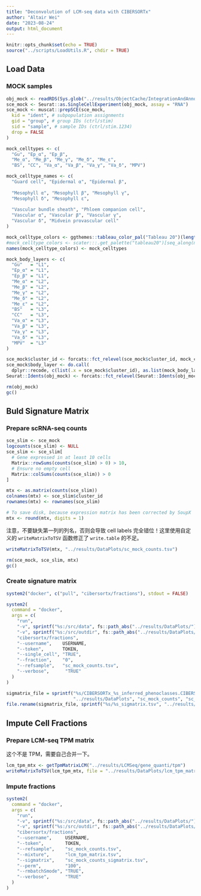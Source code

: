 ```yaml
---
title: "Deconvolution of LCM-seq data with CIBERSORTx"
author: "Altair Wei"
date: "2023-08-24"
output: html_document
---
```


```r
knitr::opts_chunk$set(echo = TRUE)
source("../scripts/LoadUtils.R", chdir = TRUE)
```

## Load Data

### MOCK samples

```r
obj_mock <- readRDS(Sys.glob("../results/ObjectCache/IntegrationAndAnnotation/obj_mock_annotated_*.rds"))
sce_mock <- Seurat::as.SingleCellExperiment(obj_mock, assay = "RNA")
sce_mock <- muscat::prepSCE(sce_mock,
  kid = "ident", # subpopulation assignments
  gid = "group", # group IDs (ctrl/stim)
  sid = "sample", # sample IDs (ctrl/stim.1234)
  drop = FALSE
)
```

```r
mock_celltypes <- c(
  "Gu", "Ep_α", "Ep_β",
  "Me_α", "Me_β", "Me_γ", "Me_δ", "Me_ε",
  "BS", "CC", "Va_α", "Va_β", "Va_γ", "Va_δ", "MPV")

mock_celltype_names <- c(
  "Guard cell", "Epidermal α", "Epidermal β",
  
  "Mesophyll α", "Mesophyll β", "Mesophyll γ",
  "Mesophyll δ", "Mesophyll ε",
  
  "Vascular bundle sheath", "Phloem companion cell",
  "Vascular α", "Vascular β", "Vascular γ",
  "Vascular δ", "Midvein provascular cell"
)

mock_celltype_colors <- ggthemes::tableau_color_pal("Tableau 20")(length(mock_celltypes))
#mock_celltype_colors <- scater:::.get_palette("tableau20")[seq_along(mock_celltypes)]
names(mock_celltype_colors) <- mock_celltypes
```

```r
mock_body_layers <- c(
  "Gu"   = "L1",
  "Ep_α" = "L1",
  "Ep_β" = "L1",
  "Me_α" = "L2",
  "Me_β" = "L2",
  "Me_γ" = "L2",
  "Me_δ" = "L2",
  "Me_ε" = "L2",
  "BS"   = "L3",
  "CC"   = "L3",
  "Va_α" = "L3",
  "Va_β" = "L3",
  "Va_γ" = "L3",
  "Va_δ" = "L3",
  "MPV"  = "L3"
)
```

```r
sce_mock$cluster_id <- forcats::fct_relevel(sce_mock$cluster_id, mock_celltypes)
sce_mock$body_layer <- do.call(
  dplyr::recode, c(list(.x = sce_mock$cluster_id), as.list(mock_body_layers)))
Seurat::Idents(obj_mock) <- forcats::fct_relevel(Seurat::Idents(obj_mock), mock_celltypes)
```

```r
rm(obj_mock)
gc()
```


## Buld Signature Matrix

### Prepare scRNA-seq counts

```r
sce_slim <- sce_mock
logcounts(sce_slim) <- NULL
sce_slim <- sce_slim[
  # Gene expressed in at least 10 cells
  Matrix::rowSums(counts(sce_slim) > 0) > 10,
  # Ensure no empty cell
  Matrix::colSums(counts(sce_slim)) > 0
]

mtx <- as.matrix(counts(sce_slim))
colnames(mtx) <- sce_slim$cluster_id
rownames(mtx) <- rownames(sce_slim)

# To save disk, because expression matrix has been corrected by SoupX
mtx <- round(mtx, digits = 1)
```

注意，不要缺失第一列的列名，否则会导致 cell labels 完全错位！这里使用自定义的 `writeMatrixToTSV` 函数修正了 `write.table` 的不足。

```r
writeMatrixToTSV(mtx, "../results/DataPlots/sc_mock_counts.tsv")
```

```r
rm(sce_mock, sce_slim, mtx)
gc()
```

### Create signature matrix

```r
system2("docker", c("pull", "cibersortx/fractions"), stdout = FALSE)
```

```r
system2(
  command = "docker",
  args = c(
    "run",
    "-v", sprintf("%s:/src/data", fs::path_abs("../results/DataPlots/")), 
    "-v", sprintf("%s:/src/outdir", fs::path_abs("../results/DataPlots/")),
    "cibersortx/fractions",
    "--username",    USERNAME,
    "--token",       TOKEN,
    "--single_cell", "TRUE",
    "--fraction",    "0",
    "--refsample",   "sc_mock_counts.tsv",
    "--verbose",      "TRUE"
  )
)
```

```r
sigmatrix_file = sprintf("%s/CIBERSORTx_%s_inferred_phenoclasses.CIBERSORTx_%s_inferred_refsample.bm.K%s.txt",
                         "../results/DataPlots", "sc_mock_counts", "sc_mock_counts", 999)
file.rename(sigmatrix_file, sprintf("%s/%s_sigmatrix.tsv", "../results/DataPlots", "sc_mock_counts"))
```


## Impute Cell Fractions

### Prepare LCM-seq TPM matrix

这个不是 TPM，需要自己合并一下。

```r
lcm_tpm_mtx <- getTpmMatrixLCM("../results/LCMSeq/gene_quanti/tpm")
writeMatrixToTSV(lcm_tpm_mtx, file = "../results/DataPlots/lcm_tpm_matrix.tsv")
```

### Impute fractions

```r
system2(
  command = "docker",
  args = c(
    "run",
    "-v", sprintf("%s:/src/data", fs::path_abs("../results/DataPlots/")), 
    "-v", sprintf("%s:/src/outdir", fs::path_abs("../results/DataPlots/")),
    "cibersortx/fractions",
    "--username",     USERNAME,
    "--token",        TOKEN,
    "--refsample",    "sc_mock_counts.tsv",
    "--mixture",      "lcm_tpm_matrix.tsv",
    "--sigmatrix",    "sc_mock_counts_sigmatrix.tsv",
    "--perm",         "100",
    "--rmbatchSmode", "TRUE",
    "--verbose",      "TRUE"
  )
)
```

